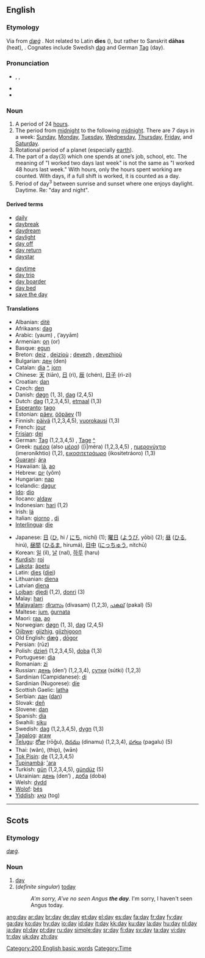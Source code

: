 {{see|đẩy}}
==English==

{{rank|def|might|being|114|day|through|himself|go}}

===Etymology===
Via {{ME.}} from {{OE.}} ''[[dæġ]]'' {{proto|Germanic|dagaz}} {{proto|Indo-European|dhegh-|to burn}}. Not related to Latin '''dies''' ({{proto|Indo-European|dyeu-|to shine}}), but rather to Sanskrit '''dāhas''' (heat), {{proto|Indo-European|dhegh-||to burn}}. Cognates include Swedish [[dag]] and German [[Tag]] (day).

===Pronunciation===
* {{AHD|dā}}, {{IPA|/deɪ/}}, {{SAMPA|/deI/}}
* {{audio|en-us-day.ogg|Audio (US)}}
* {{rhymes|eɪ}}

===Noun===
{{en-noun}}

# A period of 24 [[hour]]s.
# The period from [[midnight]] to the following [[midnight]]. There are 7 days in a week: [[Sunday]], [[Monday]], [[Tuesday]], [[Wednesday]], [[Thursday]], [[Friday]], and [[Saturday]].
# Rotational period of a planet (especially [[earth]]).
# The part of a day(3) which one spends at one’s job, school, etc. The meaning of "I worked two days last week" is not the same as "I worked 48 hours last week." With hours, only the hours spent working are counted. With days, if a full shift is worked, it is counted as a day.
# Period of day<sup>3</sup> between sunrise and sunset where one enjoys daylight. Daytime. Re: "day and night".

====Derived terms====
{{rel-top|terms derived from day}}
*[[daily]]
*[[daybreak]]
*[[daydream]]
*[[daylight]]
*[[day off]]
*[[day return]]
*[[daystar]]
{{rel-mid}}
*[[daytime]]
*[[day trip]]
*[[day boarder]]
*[[day bed]]
*[[save the day]]
{{rel-bottom}}

====Translations====
{{trans-top|day}}
*Albanian: [[ditë]] {{f}}
*Afrikaans: [[dag]]
*Arabic: {{ARchar|[[يوم|يَوْمٌ]]}} (yaum) {{m}}, {{ARchar|[[ايام|أيّامٌ]]}} (’ayyām) {{p}}
*Armenian: [[օր]] (or)
*Basque: [[egun]]
*Breton: [[deiz]] {{m}}, [[deiz]]ioù {{p}}; [[devezh]] {{m}}, [[devezh]]ioù {{p}}
*Bulgarian: [[ден]] (den) {{m}}
*Catalan: [[dia]] {{m}} [[:ca:dia|^]], [[jorn]] {{m}}
*Chinese: [[天]] (tiān), [[日]] (rì), [[辰]] (chén), [[日子]] (rì-zi)
*Croatian: [[dan#Croatian|dan]] {{m}}
*Czech: [[den]] {{m}}
*Danish: [[døgn]] (1, 3), [[dag]] (2,4,5)
*Dutch: [[dag]] {{m}} (1,2,3,4,5), [[etmaal]] {{n}} (1,3)
*[[Esperanto]]: [[tago]]
*Estonian: [[päev]], [[ööpäev]] (1)
*Finnish: [[päivä]] (1,2,3,4,5), [[vuorokausi]] (1,3)
*French: [[jour]] {{m}}
*[[Frisian]]: [[dei]]
*German: [[Tag#German|Tag]]  (1,2,3,4,5) {{m}}, [[Tage]] {{p}} [[:de:Tag|^]]
*Greek: [[ημέρα]] (also [[μέρα]]) ([i]méra) (1,2,3,4,5) {{f}}, [[ημερονύχτιο]] (imeroníkhtio) {{n}} (1,2), [[εικοσιτετράωρο]] (ikositetráoro) {{n}} (1,3)
*[[Guaraní]]: [[ára]]
*Hawaiian: [[lā]], [[ao]]
*Hebrew: [[יום]] (yôm) {{m}}
*Hungarian: [[nap#Hungarian|nap]]
*Icelandic: [[dagur]]
*[[Ido]]: [[dio]]
*Ilocano: [[aldaw]]
*Indonesian: [[hari]] (1,2)
*Irish: [[lá]]
*Italian: [[giorno]] {{m}}, [[di]] {{m}}
*[[Interlingua]]: [[die]]
{{trans-mid}}
*Japanese: [[日]] ([[ひ]], hi / [[にち]], nichí) (1); [[曜日]] ([[ようび]], yōbi) (2); [[昼]] ([[ひる]], hirú), [[昼間]] ([[ひるま]], hirumá), [[日中]] ([[にっちゅう]], nítchū)
*Korean: [[일]] (il), [[날]] (nal), [[하루]] (haru)
*[[Kurdish]]: [[roj]]
*[[Lakota]]: [[ãpetu]]
*Latin: [[dies]]{{mf}} ([[diei]])
*Lithuanian: [[diena]]
*Latvian [[diena]] {{f}}
*[[Lojban]]: [[djedi]] (1,2), [[donri]] (3)
*Malay: [[hari]]
*[[Malayalam]]: [[ദിവസം]] (divasam) (1,2,3), [[പകല്]] (pakal) (5)
*Maltese: [[jum]], [[ġurnata]]
*Maori: [[raa]], [[ao]]
*Norwegian: [[døgn]] (1, 3), [[dag]] (2,4,5)
*[[Ojibwe]]: [[giizhig]], [[giizhigoon]] {{p}}
*Old English: [[dæg|dæġ]] {{m}}, [[dogor|dōgor]] {{n}}
*Persian: {{FAchar|[[روز]]}} (rūz)
*Polish: [[dzień]] {{m}} (1,2,3,4,5), [[doba]] {{f}} (1,3)
*Portuguese: [[dia]] {{m}}
*Romanian: [[zi]] {{f}}
*Russian: [[день]] (den’) {{m}} (1,2,3,4), [[сутки]] (sútki) {{p}} (1,2,3)
*Sardinian (Campidanese): [[di]] {{mf}}
*Sardinian (Nugorese): [[díe]] {{mf}}
*Scottish Gaelic: [[latha]]
*Serbian: [[дан]] ([[dan#Serbian|dan]]) {{m}}
*Slovak: [[deň]] {{m}}
*Slovene: [[dan#Slovene|dan]] {{m}}
*Spanish: [[día]] {{m}}
*Swahili: [[siku]]
*Swedish: [[dag]] {{c}} (1,2,3,4,5), [[dygn]] (1,3)
*[[Tagalog]]: [[araw]]
*[[Telugu]]: [[రోజు]] (rōǧu), [[దినము]] (dinamu) (1,2,3,4), [[పగలు]] (pagalu) (5)
*Thai: {{THchar|[[วัน]]}} (wân), {{THchar|[[ทิพ]]}} (thip), {{THchar|[[วาร]]}} (wān)
*[[Tok Pisin]]: [[de#Tok Pisin|de]] (1,2,3,4,5)
*[[Tupinambá]]: [['ara]]
*Turkish: [[gün]] (1,2,3,4,5), [[gündüz]] (5)
*Ukrainian: [[день]] (den’) {{m}}, [[доба]] (doba) {{f}}
*Welsh: [[dydd]]
*[[Wolof]]: [[bés]]
*[[Yiddish]]: [[טאָג]] (tog) {{m}}
{{trans-bottom}}

[[Category:200 English basic words]]
[[Category:Time]]

----

==Scots==

===Etymology===
{{OE.|sco}} ''[[dæg|dæġ]]''.

===Noun===
{{sco-noun}}

# [[#English|day]]
# (''definite singular'') [[today]]
#:''A'm sorry, A've no seen Angus '''the day'''.''  I'm sorry, I haven't seen Angus today.

[[ang:day]]
[[ar:day]]
[[br:day]]
[[de:day]]
[[et:day]]
[[el:day]]
[[es:day]]
[[fa:day]]
[[fr:day]]
[[fy:day]]
[[ga:day]]
[[ko:day]]
[[hy:day]]
[[io:day]]
[[id:day]]
[[it:day]]
[[kk:day]]
[[ku:day]]
[[la:day]]
[[hu:day]]
[[nl:day]]
[[ja:day]]
[[pl:day]]
[[pt:day]]
[[ru:day]]
[[simple:day]]
[[sr:day]]
[[fi:day]]
[[sv:day]]
[[ta:day]]
[[vi:day]]
[[tr:day]]
[[uk:day]]
[[zh:day]]